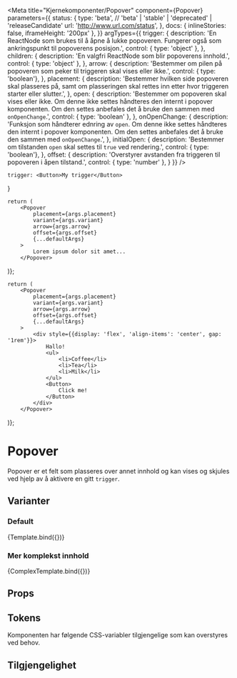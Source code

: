 

<Meta
    title="Kjernekomponenter/Popover"
    component={Popover}
    parameters={{
        status: {
            type: 'beta', // 'beta' | 'stable' | 'deprecated' | 'releaseCandidate'
            url: 'http://www.url.com/status',
        },
        docs: { inlineStories: false, iframeHeight: '200px' },
    }}
    argTypes={{
        trigger: {
            description: 'En ReactNode som brukes til å åpne å lukke popoveren. Fungerer også som ankringspunkt til popoverens posisjon.',
            control: { type: 'object' },
        },
        children: {
            description: 'En valgfri ReactNode som blir popoverens innhold.',
            control: { type: 'object' },
        },
        arrow: {
            description: 'Bestemmer om pilen på popoveren som peker til triggeren skal vises eller ikke.',
            control: { type: 'boolean'},
        },
        placement: {
            description: 'Bestemmer hvilken side popoveren skal plasseres på, samt om plasseringen skal rettes inn etter hvor triggeren starter eller slutter.',
        },
        open: {
            description: 'Bestemmer om popoveren skal vises eller ikke. Om denne ikke settes håndteres den internt i popover komponenten. Om den settes anbefales det å bruke den sammen med `onOpenChange`.',
            control: { type: 'boolean' },
        },
        onOpenChange: {
            description: 'Funksjon som håndterer ednring av `open`. Om denne ikke settes håndteres den internt i popover komponenten. Om den settes anbefales det å bruke den sammen med `onOpenChange`.',
        },
        initialOpen: {
            description: 'Bestemmer om tilstanden `open` skal settes til `true` ved rendering.',
            control: { type: 'boolean'},
        },
        offset: {
            description: 'Overstyrer avstanden fra triggeren til popoveren i åpen tilstand.',
            control: { type: 'number' },
        }
    }}
/>

    trigger: <Button>My trigger</Button>
}

    return (
        <Popover 
            placement={args.placement} 
            variant={args.variant}
            arrow={args.arrow}
            offset={args.offset}
            {...defaultArgs}
        >
            Lorem ipsum dolor sit amet...
        </Popover>
)};

    return (
        <Popover 
            placement={args.placement} 
            variant={args.variant}
            arrow={args.arrow}
            offset={args.offset}
            {...defaultArgs}
        >
            <div style={{display: 'flex', 'align-items': 'center', gap: '1rem'}}>
                Hallo!
                <ul>
                    <li>Coffee</li>
                    <li>Tea</li>
                    <li>Milk</li>
                </ul>
                <Button>
                    Click me!
                </Button>
            </div>
        </Popover>
)};

# Popover

<BetaBlock />

Popover er et felt som plasseres over annet innhold og kan vises og skjules ved hjelp av å aktivere en gitt `trigger`. 

## Varianter

### Default

<Canvas>
    <Story
        name="Popover"
        args={{
            placement: 'top-start',
            variant: PopoverVariant.Default,
        }}
    >
        {Template.bind({})}
    </Story>
</Canvas>

### Mer komplekst innhold

<Canvas>
    <Story
        name="Mer komplekst innhold"
        args={{
            placement: 'right',
            variant: PopoverVariant.Warning,
        }}
    >
        {ComplexTemplate.bind({})}
    </Story>
</Canvas>

## Props
<ArgsTable story='Popover' />

## Tokens
Komponenten har følgende CSS-variabler tilgjengelige som kan overstyres ved behov.
<TokensTable jsonKey='component.popover' componentName='popover' />

## Tilgjengelighet
